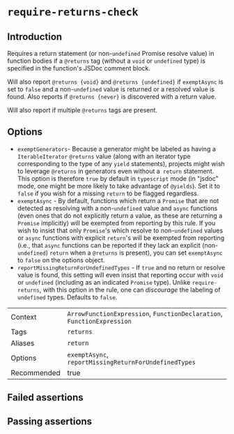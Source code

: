 # `require-returns-check`

## Introduction

Requires a return statement (or non-`undefined` Promise resolve value) in
function bodies if a `@returns` tag (without a `void` or `undefined` type)
is specified in the function's JSDoc comment block.

Will also report `@returns {void}` and `@returns {undefined}` if `exemptAsync`
is set to `false` and a non-`undefined` value is returned or a resolved value
is found. Also reports if `@returns {never}` is discovered with a return value.

Will also report if multiple `@returns` tags are present.

## Options

- `exemptGenerators`- Because a generator might be labeled as having a
  `IterableIterator` `@returns` value (along with an iterator type
  corresponding to the type of any `yield` statements), projects might wish to
  leverage `@returns` in generators even without a` return` statement. This
  option is therefore `true` by default in `typescript` mode (in "jsdoc" mode,
  one might be more likely to take advantage of `@yields`). Set it to `false`
  if you wish for a missing `return` to be flagged regardless.
- `exemptAsync` - By default, functions which return a `Promise` that are not
    detected as resolving with a non-`undefined` value and `async` functions
    (even ones that do not explicitly return a value, as these are returning a
    `Promise` implicitly) will be exempted from reporting by this rule.
    If you wish to insist that only `Promise`'s which resolve to
    non-`undefined` values or `async` functions with explicit `return`'s will
    be exempted from reporting (i.e., that `async` functions can be reported
    if they lack an explicit (non-`undefined`) `return` when a `@returns` is
    present), you can set `exemptAsync` to `false` on the options object.
- `reportMissingReturnForUndefinedTypes` - If `true` and no return or
    resolve value is found, this setting will even insist that reporting occur
    with `void` or `undefined` (including as an indicated `Promise` type).
    Unlike `require-returns`, with this option in the rule, one can
     *discourage* the labeling of `undefined` types. Defaults to `false`.

|||
|---|---|
|Context|`ArrowFunctionExpression`, `FunctionDeclaration`, `FunctionExpression`|
|Tags|`returns`|
|Aliases|`return`|
|Options|`exemptAsync`, `reportMissingReturnForUndefinedTypes`|
|Recommended|true|


## Failed assertions

<Assertions rule="requireReturnsCheck" />

## Passing assertions

<Assertions rule="requireReturnsCheck" passing />

